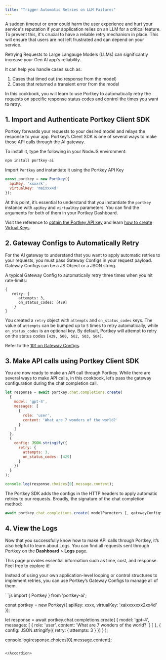 ```yaml
---
title: "Trigger Automatic Retries on LLM Failures"
---
```


A sudden timeout or error could harm the user experience and hurt your service's reputation if your application relies on an LLM for a critical feature. To prevent this, it's crucial to have a reliable retry mechanism in place. This will ensure that users are not left frustrated and can depend on your service.

Retrying Requests to Large Langauge Models (LLMs) can significantly increase your Gen AI app's reliability.

It can help you handle cases such as:

1. Cases that timed out (no response from the model)
2. Cases that returned a transient error from the model

In this cookbook, you will learn to use Portkey to automatically retry the requests on specific response status codes and control the times you want to retry.

## 1\. Import and Authenticate Portkey Client SDK

Portkey forwards your requests to your desired model and relays the response to your app. Portkey’s Client SDK is one of several ways to make those API calls through the AI gateway.

To install it, type the following in your NodeJS environment:

```js
npm install portkey-ai
```

Import `Portkey` and instantiate it using the Portkey API Key

```js
const portkey = new Portkey({
  apiKey: 'xxxxrk',
  virtualKey: 'maixxx4d'
});
```

At this point, it’s essential to understand that you instantiate the `portkey` instance with `apiKey` and `virtualKey` parameters. You can find the arguments for both of them in your Portkey Dashboard.

Visit the reference to [obtain the Portkey API key](https://portkey.ai/docs/api-reference/authentication) and learn [how to create Virtual Keys](https://portkey.ai/docs/product/ai-gateway-streamline-llm-integrations/virtual-keys#creating-virtual-keys).

## 2\. Gateway Configs to Automatically Retry

For the AI gateway to understand that you want to apply automatic retries to your requests, you must pass Gateway Configs in your request payload. Gateway Configs can be a JS Object or a JSON string.

A typical Gateway Config to automatically retry three times when you hit rate-limits:

```
{
   retry: {
      attempts: 3,
      on_status_codes: [429]
    }
}
```

You created a `retry` object with `attempts` and `on_status_codes` keys. The value of `attempts` can be bumped up to `5` times to retry automatically, while `on_status_codes` is an optional key. By default, Portkey will attempt to retry on the status codes `[429, 500, 502, 503, 504]`.

Refer to the [101 on Gateway Configs](https://github.com/Portkey-AI/gateway/blob/main/cookbook/getting-started/writing-your-first-gateway-config.md).

## 3\. Make API calls using Portkey Client SDK

You are now ready to make an API call through Portkey. While there are several ways to make API calls, in this cookbook, let’s pass the gateway configuration during the chat completion call.


```js
let response = await portkey.chat.completions.create(
  {
    model: 'gpt-4',
    messages: [
      {
        role: 'user',
        content: 'What are 7 wonders of the world?'
      }
    ]
  },
  {
    config: JSON.stringify({
      retry: {
        attempts: 3,
        on_status_codes: [429]
      }
    })
  }
);

console.log(response.choices[0].message.content);
```

The Portkey SDK adds the configs in the HTTP headers to apply automatic retries to our requests. Broadly, the signature of the chat completion method:

```js
await portkey.chat.completions.create( modelParmeters [, gatewayConfigs])
```

## 4\. View the Logs

Now that you successfully know how to make API calls through Portkey, it’s also helpful to learn about Logs. You can find all requests sent through Portkey on the **Dashboard** \> **Logs** page.


This page provides essential information such as time, cost, and response. Feel free to explore it!

Instead of using your own application-level looping or control structures to implement retries, you can use Portkey’s Gateway Configs to manage all of them.

<Accordion title="See the full code">
```js
import { Portkey } from 'portkey-ai';

const portkey = new Portkey({
  apiKey: xxxx,
  virtualKey: 'xaixxxxxxx2xx4d'
});

let response = await portkey.chat.completions.create(
  {
    model: 'gpt-4',
    messages: [
      {
        role: 'user',
        content: 'What are 7 wonders of the world?'
      }
    ]
  },
  {
    config: JSON.stringify({
      retry: {
        attempts: 3
      }
    })
  }
);

console.log(response.choices[0].message.content);
```

</Accordion>
